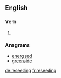 ==English==

===Verb===
{{head|en}}

# {{present participle of|reseed}}

===Anagrams===
* [[energised#English|energised]]
* [[greenside#English|greenside]]

[[de:reseeding]]
[[fr:reseeding]]